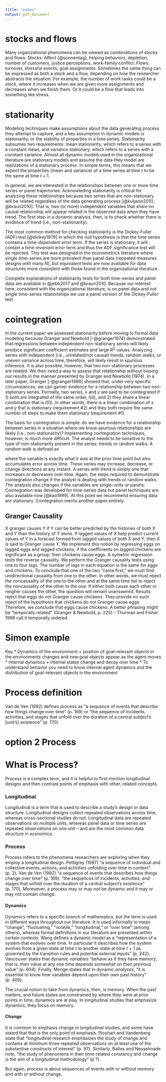 ```yaml
---
title: "notes"
output: pdf_document
---
```


# stocks and flows

Many organizational phenomena can be viewed as combinations of stocks and flows. Stocks: Affect [@sonnentag], helping behaviors, depletion, number of customers, justice perceptions, work-family conflict. Flows: turnover, stressful events, goal assignments. Sometimes the same thing can be expressed as both a stock and a flow, depending on how the researcher abstracts the situation. For example, the number of work tasks could be a stock, where it increases when we are given more assignments and decreases when we finish them. Or it could be a flow that leads into something like stress.

# stationarity

Modeling techniques make assumptions about the data generating process they attempt to capture, and a key assumption in dynamic models is stationarity, or the stability of properties in a time series. Stationarity subsumes two requirements: mean stationarity, which refers to a series with a constant mean, and variance stationary, which refers to a series with a constant variance. Almost all dynamic models used in the organizational literature are stationary models and assume the data they model are realizations of a stationary process. In simple terms, this means that we expect the properties (mean and variance) of a time series at time $t$ to be the same at time $t+1$. 

In general, we are interested in the relationships between one or more time series or panel trajectories. Acknowleding stationarity is critical for analyzing these relationships because two series that are non-stationary will be related regardless of the data generating process [@kuljanin2010; @braun2010]. That is, two (or more) independent variables that share no causal relationship will appear related in the observed data when they have trend. The first step in a dynamic analysis, then, is to check whether there is evidence of trend (i.e., non-stationarity).

The most common method for checking stationarity is the Dickey-Fuller (ADF) test [@dickey1979] in which the null hypothesis is that the time series contains a time-*dependent* error term. If the series is stationary, it will contain a time-*invariant* error term and thus the ADF significance test will be rejected. This test was designed in the econometrics literature where single time-series are more prevalent than panel data (repeated measures designs with many *N*), but equivalent tests are now available for data structures more consistent with those found in the organizational literature. 

Complete explanations of stationarity tests for both time-series and panel data are available in @jebb2017 and @braun2010. Because our interest here, consistent with the organizational literature, is on panel data and not single time-series relationships we use a panel version of the Dickey-Fuller test. 


# cointegration

In the current paper we assessed stationarity before moving to formal data modeling because Granger and Newbold [-@granger1974] demonstrated that regressions between independent non-stationary series will likely produce significant coefficient estimates and large $R^2$ values. Analyzing series with independent (i.e., unrelated/not causal) trends, random walks, or uneven variance across time, therefore, will likely result in spurious inference. It is also possible, however, that two non-stationary processes are related. We then need a way to assess that relationship without biasing our results in the manner presented by Granger and Newbold (1974). In a later paper, Granger [-@granger1986] showed that, under very specific circumstances, we can garner evidence for a relationship between two non-stationary series. Formally, two series, $x$ and $y$ are said to be cointegrated if 1) both are integrated of the same order, $I(d)$, and 2) they share a linear combination that is $I(0)$. In other words, there is a linear combination of $x$ and $y$ that is stationary (requirement #2) and they both require the same number of steps to make them stationary (requirement #1). 

The basis for cointegration is simple: do we have evidence for a relationship between series in a situation where we know spurious relationships are likely (i.e., non-stationarity)? Implementing cointegration techniques, however, is much more difficult. The analyst needs to be sensitive to the type of non-stationarity present in the series: trends or random walks. A random walk is defined as 

\begin{equation}
y_{t} = 1*y_{(t-1)} + e_{t}
\end{equation}

\noindent where the variable is exactly what it was at the prior time point but also accumulates error across time. These series may increase, decrease, or change directions at any instant. A series with trend is simply one that increases or decreases over time. Again, the steps required to demonstrate cointegration change if the analyst is dealing with trends or random walks. The analysis also changes if the variables are single-units or panels. Cointegration was developed for time-series data but panel techniques are also available now [@kao1999]. At this point we recommend ensuring data are stationary. Cointegration merits another paper entirely. 



## Granger Causality

X granger causes Y if Y can be better predicted by the histories of both X and Y than the history of Y alone. If lagged values of X help predict current values of Y in a forecast formed from lagged values of both X and Y, then X is said to Granger cause Y. We implement this notion by regressing eggs on lagged eggs and lagged chickens; if the coefficients on lagged chickens are significant as a group, then chickens cause eggs. A symetric regression tests the reverse causality. We perform the Granger causality tests using one to four lags. The number of lags in each equation is the same for eggs and chickens. To conclude that one of the two "came first," we must find unidirectional causality from one to the other. In other words, we must reject the noncausality of the one to the other and at the same time fail to reject the noncausality of the other to the one. If either both cause each other or neigher causes the other, the question will remain unanswered. Results reject that eggs do not Granger cause chickens. They provide no such reject of the hypothesis that chickens do not Granger cause eggs. Therefore, we conclude that eggs cause chickens. A better phrasing might be "temporally related" (Granger & Newbold, p. 225) -- Thurman and Fisher 1988 call it temporally ordered. 


# Simon example

Key
* Dynamics of the environment
  + position of goal-relevant objects in the environments changes and new goal objects appear as the agent moves
* Internal dynamics
  + internal states change and decay over time
* To understand behavior you need to know internal agent dynamics and the distribution of goal-relevant objects in the environment

# Process definition

Van de Ven (1992) defines process as "a sequence of events that describe how things change over time" (p. 169) or "the sequence of incidents, activities, and stages that unfold over the duration of a central subject's [unit's] existence" (p. 170). 


# option 2 Process


# What is Process?

Process is a complex term, and it is helpful to first mention longitudinal designs and then contrast points of emphasis with other, related concepts. 

### Longitudinal

Longitudinal is a term that is used to describe a study's design or data structure. Longitudinal designs collect repeated observations across time, whereas cross-sectional studies do not. Longitudinal data are repeated observations on multiple units, whereas panel data or time series are repeated observations on one unit -- and are the most common data structure in economics. 

### Process

Process refers to the phenomena researchers are exploring when they employ a longitudinal design. Pettigrey (1997) "a sequence of individual and collective events, actions, and activities unfolding over time in context" (p. 2). Van de Ven (1992) "a sequence of events that describes how things change over time" (p. 169). "the sequences of incidents, activities, and stages that unfold over the duration of a central subject's existence" (p. 170). Moreoever, a process may or may not be dynamic and it may or may not contain change.

#### Dynamics

Dynamics refers to a specific branch of mathematics, but the term is used in different ways throughout our literature. It is used informally to mean "change", "fluctuating," "volatile," "longitudinal," or "over time" (among others), whereas formal definitions in our literature are presented within certain contexts. Wang defines a dynamic *model* as a "representation of a system that evolves over time. In particular it describes how the system evolves from a given state at time *t* to another state at time *t + 1* as governed by the transition rules and potential external inputs" (p. 242). Vancouver states that dynamic *variables* "behave as if they have memory; that is, their value at any one time depends somewhat on their previous value" (p. 604). Finally, Monge states that in dynamic *analyses*, "it is essential to know how variables depend upon their own past history" (p. 409). 

The crucial notion to take from dynamics, then, is memory. When the past matters, and future states are constrained by where they were at prior points in time, dynamics are at play. In longitudinal studies that emphasize dynamics, they focus on memory.

#### Change

It is common to emphasis change in longitudinal studies, and some have stated that that is the only point of emphasis. Ployhart and Vandenberg state that "longitudinal research emphasizes the study of change and contains at minimum three repeated observations on at least one of the substantive constructs of interest" (p. 97). Similarly, Baltes and Nesselroade note, "the study of phenomena in their time-related constancy and change is the aim of a longitudinal methodology" (p ?).

But again, process is about sequences of events with or without memory and with or without change. 
